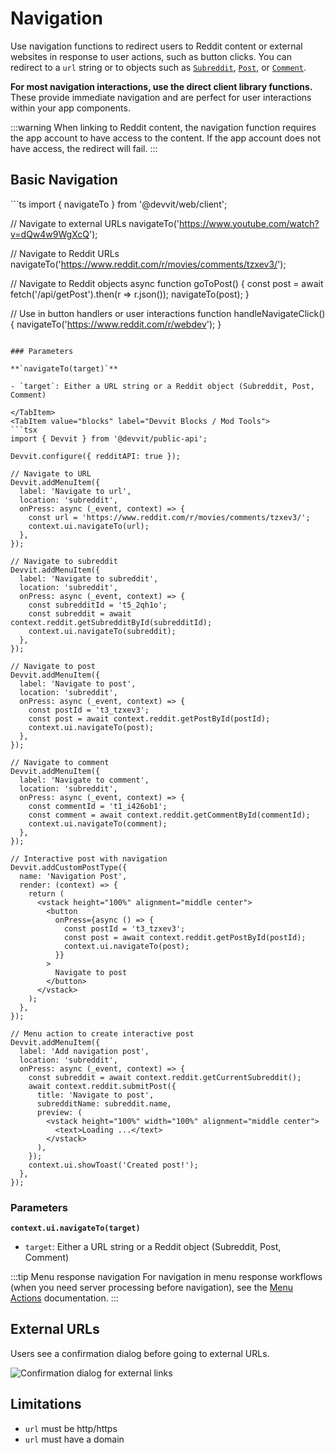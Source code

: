 
# Navigation

Use navigation functions to redirect users to Reddit content or external websites in response to user actions, such as button clicks. You can redirect to a `url` string or to objects such as [`Subreddit`](/api/redditapi/models/classes/Subreddit.md), [`Post`](/api/redditapi/models/classes/Post.md), or [`Comment`](/api/redditapi/models/classes/Comment.md).

**For most navigation interactions, use the direct client library functions.** These provide immediate navigation and are perfect for user interactions within your app components.

:::warning
When linking to Reddit content, the navigation function requires the app account to have access to the content. If the app account does not have access, the redirect will fail.
:::

## Basic Navigation

<Tabs>
  <TabItem value="web" label="Devvit Web">
  ```ts
  import { navigateTo } from '@devvit/web/client';
  
  // Navigate to external URLs
  navigateTo('https://www.youtube.com/watch?v=dQw4w9WgXcQ');
  
  // Navigate to Reddit URLs
  navigateTo('https://www.reddit.com/r/movies/comments/tzxev3/');
  
  // Navigate to Reddit objects
  async function goToPost() {
    const post = await fetch('/api/getPost').then(r => r.json());
    navigateTo(post);
  }
  
  // Use in button handlers or user interactions
  function handleNavigateClick() {
    navigateTo('https://www.reddit.com/r/webdev');
  }
  ```

  ### Parameters

  **`navigateTo(target)`**

  - `target`: Either a URL string or a Reddit object (Subreddit, Post, Comment)

  </TabItem>
  <TabItem value="blocks" label="Devvit Blocks / Mod Tools">
  ```tsx
  import { Devvit } from '@devvit/public-api';

  Devvit.configure({ redditAPI: true });

  // Navigate to URL
  Devvit.addMenuItem({
    label: 'Navigate to url',
    location: 'subreddit',
    onPress: async (_event, context) => {
      const url = 'https://www.reddit.com/r/movies/comments/tzxev3/';
      context.ui.navigateTo(url);
    },
  });

  // Navigate to subreddit
  Devvit.addMenuItem({
    label: 'Navigate to subreddit',
    location: 'subreddit',
    onPress: async (_event, context) => {
      const subredditId = 't5_2qh1o';
      const subreddit = await context.reddit.getSubredditById(subredditId);
      context.ui.navigateTo(subreddit);
    },
  });

  // Navigate to post
  Devvit.addMenuItem({
    label: 'Navigate to post',
    location: 'subreddit',
    onPress: async (_event, context) => {
      const postId = 't3_tzxev3';
      const post = await context.reddit.getPostById(postId);
      context.ui.navigateTo(post);
    },
  });

  // Navigate to comment
  Devvit.addMenuItem({
    label: 'Navigate to comment',
    location: 'subreddit',
    onPress: async (_event, context) => {
      const commentId = 't1_i426ob1';
      const comment = await context.reddit.getCommentById(commentId);
      context.ui.navigateTo(comment);
    },
  });

  // Interactive post with navigation
  Devvit.addCustomPostType({
    name: 'Navigation Post',
    render: (context) => {
      return (
        <vstack height="100%" alignment="middle center">
          <button
            onPress={async () => {
              const postId = 't3_tzxev3';
              const post = await context.reddit.getPostById(postId);
              context.ui.navigateTo(post);
            }}
          >
            Navigate to post
          </button>
        </vstack>
      );
    },
  });

  // Menu action to create interactive post
  Devvit.addMenuItem({
    label: 'Add navigation post',
    location: 'subreddit',
    onPress: async (_event, context) => {
      const subreddit = await context.reddit.getCurrentSubreddit();
      await context.reddit.submitPost({
        title: 'Navigate to post',
        subredditName: subreddit.name,
        preview: (
          <vstack height="100%" width="100%" alignment="middle center">
            <text>Loading ...</text>
          </vstack>
        ),
      });
      context.ui.showToast('Created post!');
    },
  });
  ```

  ### Parameters

  **`context.ui.navigateTo(target)`**

  - `target`: Either a URL string or a Reddit object (Subreddit, Post, Comment)

  </TabItem>
</Tabs>

:::tip Menu response navigation
For navigation in menu response workflows (when you need server processing before navigation), see the [Menu Actions](./menu-actions.mdx) documentation.
:::

## External URLs

Users see a confirmation dialog before going to external URLs.

![Confirmation dialog for external links](../../assets/capabilities/adding-links/adding-links-external-link-dialog.png)

## Limitations

- `url` must be http/https
- `url` must have a domain
